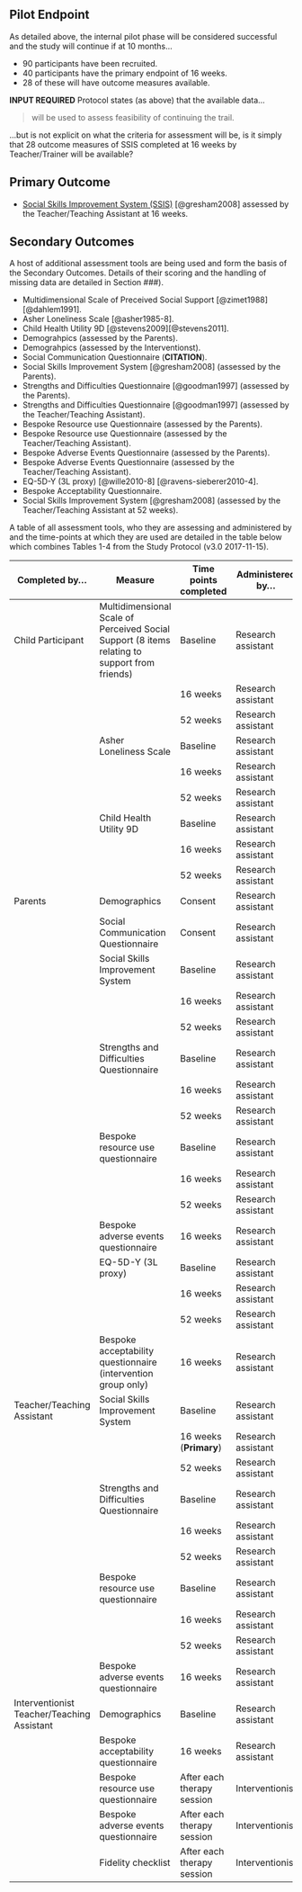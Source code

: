 ## Pilot Endpoint

As detailed above, the internal pilot phase will be considered successful and the study will continue if at 10 months...

- 90 participants have been recruited.
- 40 participants have the primary endpoint of 16 weeks.
- 28 of these will have outcome measures available.

**INPUT REQUIRED** Protocol states (as above) that the available data...

> will be used to assess feasibility of continuing the trail.

...but is not explicit on what the criteria for assessment will be, is it simply that 28 outcome measures of SSIS completed at 16 weeks by Teacher/Trainer will be available?

## Primary Outcome

* [Social Skills Improvement System (SSIS)](https://www.pearsonclinical.com/education/products/100000322/social-skills-improvement-system-ssis-rating-scales.html) [@gresham2008] assessed by the Teacher/Teaching Assistant at 16 weeks.

## Secondary Outcomes

A host of additional assessment tools are being used and form the basis of the Secondary Outcomes.  Details of their scoring and the handling of missing data are detailed in Section ###).


* Multidimensional Scale of Preceived Social Support [@zimet1988][@dahlem1991].
* Asher Loneliness Scale [@asher1985-8].
* Child Health Utility 9D [@stevens2009][@stevens2011].
* Demograhpics (assessed by the Parents).
* Demograhpics (assessed by the Interventionst).
* Social Communication Questionnaire (**CITATION**).
* Social Skills Improvement System [@gresham2008] (assessed by the Parents).
- Strengths and Difficulties Questionnaire [@goodman1997] (assessed by the Parents).
- Strengths and Difficulties Questionnaire [@goodman1997] (assessed by the Teacher/Teaching Assistant).
- Bespoke Resource use Questionnaire (assessed by the Parents).
- Bespoke Resource use Questionnaire (assessed by the Teacher/Teaching Assistant).
- Bespoke Adverse Events Questionnaire (assessed by the Parents).
- Bespoke Adverse Events Questionnaire (assessed by the Teacher/Teaching Assistant).
- EQ-5D-Y (3L proxy) [@wille2010-8] [@ravens-sieberer2010-4].
- Bespoke Acceptability Questionnaire.
- Social Skills Improvement System [@gresham2008]  (assessed by the Teacher/Teaching Assistant at 52 weeks).


A table of all assessment tools, who they are assessing and administered by and the time-points at which they are used are detailed in the table below which combines Tables 1-4 from the Study Protocol (v3.0 2017-11-15).


| Completed by...  | Measure                | Time points completed | Administered by... |
|------------------|------------------------|-----------------------|--------------------|
| Child Participant | Multidimensional Scale of Perceived Social Support (8 items relating to support from friends) | Baseline | Research assistant |
|                  |                        | 16 weeks              | Research assistant |
|                  |                        | 52 weeks              | Research assistant |
|                  | Asher Loneliness Scale | Baseline              | Research assistant |
|                  |                        | 16 weeks              | Research assistant |
|                  |                        | 52 weeks              | Research assistant |
|                  | Child Health Utility 9D| Baseline              | Research assistant |
|                  |                        | 16 weeks              | Research assistant |
|                  |                        | 52 weeks              | Research assistant |
| Parents          | Demographics           | Consent               | Research assistant |
|                  | Social Communication Questionnaire | Consent   | Research assistant |
|                  | Social Skills Improvement System   | Baseline  | Research assistant |
|                  |                        | 16 weeks              | Research assistant |
|                  |                        | 52 weeks              | Research assistant |
|                  | Strengths and Difficulties Questionnaire | Baseline | Research assistant |
|                  |                        | 16 weeks              | Research assistant |
|                  |                        | 52 weeks              | Research assistant |
|                  | Bespoke resource use questionnaire | Baseline  | Research assistant |
|                  |                        | 16 weeks              | Research assistant |
|                  |                        | 52 weeks              | Research assistant |
|                  | Bespoke adverse events questionnaire | 16 weeks| Research assistant |
|                  | EQ-5D-Y  (3L proxy)    | Baseline              | Research assistant |
|                  |                        | 16 weeks              | Research assistant |
|                  |                        | 52 weeks              | Research assistant |
|                  | Bespoke acceptability questionnaire (intervention group only) | 16 weeks | Research assistant |
| Teacher/Teaching Assistant | Social Skills Improvement System | Baseline | Research assistant |
|                  |                        | 16 weeks (**Primary**)| Research assistant |
|                  |                        | 52 weeks              | Research assistant |
|                  | Strengths and Difficulties Questionnaire | Baseline | Research assistant |
|                  |                        | 16 weeks              | Research assistant |
|                  |                        | 52 weeks              | Research assistant |
|                  | Bespoke resource use questionnaire | Baseline  | Research assistant |
|                  |                        | 16 weeks              | Research assistant |
|                  |                        | 52 weeks              | Research assistant |
|                  | Bespoke adverse events questionnaire | 16 weeks| Research assistant |
| Interventionist Teacher/Teaching Assistant | Demographics | Baseline | Research assistant |
|                  | Bespoke acceptability questionnaire  | 16 weeks | Research assistant |
|                  | Bespoke resource use questionnaire   | After each therapy session | Interventionist |
|                  | Bespoke adverse events questionnaire | After each therapy session | Interventionist |
|                  | Fidelity checklist                   | After each therapy session | Interventionist |
